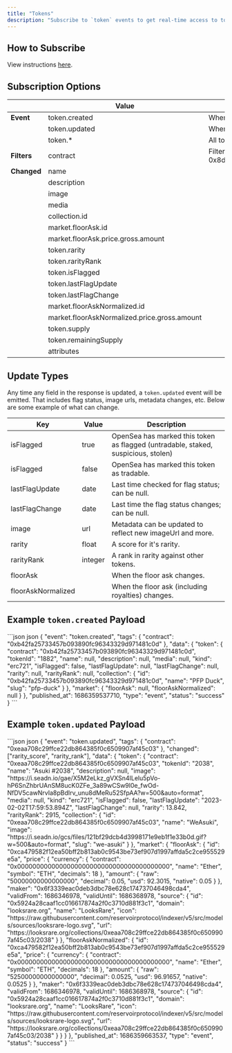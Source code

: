 ```yaml
---
title: "Tokens"
description: "Subscribe to `token` events to get real-time access to tokens (created/updated) or keep a copy of Reservoir's aggregated orderbook in sync."
---
```


## How to Subscribe

View instructions [here](/reference/websockets#interacting-with-the-websocket).

## Subscription Options

|             | Value                                        | Description                                                                       |
| ----------- | -------------------------------------------- | --------------------------------------------------------------------------------- |
| **Event**   | token.created                                | When a token is created (minted).                                                 |
|             | token.updated                                | When a token is updated                                                           |
|             | token.\*                                     | All token events (created and updated)                                            |
| **Filters** | contract                                     | Filter to one or more contracts (e.g. 0x8d04a8c79ceb0889bdd12acdf3fa9d207ed3ff63) |
| **Changed** | name                                         |                                                                                   |
|             | description                                  |                                                                                   |
|             | image                                        |                                                                                   |
|             | media                                        |                                                                                   |
|             | collection.id                                |                                                                                   |
|             | market.floorAsk.id                           |                                                                                   |
|             | market.floorAsk.price.gross.amount           |                                                                                   |
|             | token.rarity                                 |                                                                                   |
|             | token.rarityRank                             |                                                                                   |
|             | token.isFlagged                              |                                                                                   |
|             | token.lastFlagUpdate                         |                                                                                   |
|             | token.lastFlagChange                         |                                                                                   |
|             | market.floorAskNormalized.id                 |                                                                                   |
|             | market.floorAskNormalized.price.gross.amount |                                                                                   |
|             | token.supply                                 |                                                                                   |
|             | token.remainingSupply                        |                                                                                   |
|             | attributes                                   |                                                                                   |

## Update Types

Any time any field in the response is updated, a `token.updated` event will be emitted. That includes flag status, image urls, metadata changes, etc. Below are some example of what can change.

| Key                | Value   | Description                                                                       |
| ------------------ | ------- | --------------------------------------------------------------------------------- |
| isFlagged          | true    | OpenSea has marked this token as flagged (untradable, staked, suspicious, stolen) |
| isFlagged          | false   | OpenSea has marked this token as tradable.                                        |
| lastFlagUpdate     | date    | Last time checked for flag status; can be null.                                   |
| lastFlagChange     | date    | Last time the flag status changes; can be null.                                   |
| image              | url     | Metadata can be updated to reflect new imageUrl and more.                         |
| rarity             | float   | A score for it's rarity.                                                          |
| rarityRank         | integer | A rank in rarity against other tokens.                                            |
| floorAsk           |         | When the floor ask changes.                                                       |
| floorAskNormalized |         | When the floor ask (including royalties) changes.                                 |

## Example `token.created` Payload

<CodeGroup>
  ```json json
  {
  	"event": "token.created",
  	"tags": {
  		"contract": "0xb42fa25733457b093890fc96343329d971481c0d"
  	},
  	"data": {
  		"token": {
  			"contract": "0xb42fa25733457b093890fc96343329d971481c0d",
  			"tokenId": "1882",
  			"name": null,
  			"description": null,
  			"media": null,
  			"kind": "erc721",
  			"isFlagged": false,
  			"lastFlagUpdate": null,
  			"lastFlagChange": null,
  			"rarity": null,
  			"rarityRank": null,
  			"collection": {
  				"id": "0xb42fa25733457b093890fc96343329d971481c0d",
  				"name": "PFP Duck",
  				"slug": "pfp-duck"
  			}
  		},
  		"market": {
  			"floorAsk": null,
  			"floorAskNormalized": null
  		}
  	},
  	"published_at": 1686359537710,
  	"type": "event",
  	"status": "success"
  }
  ```
</CodeGroup>

## Example `token.updated` Payload

<CodeGroup>
  ```json json
  {
  	"event": "token.updated",
  	"tags": {
  		"contract": "0xeaa708c29ffce22db864385f0c6509907af45c03"
  	},
    "changed": ["rarity_score", "rarity_rank"],
  	"data": {
  		"token": {
  			"contract": "0xeaa708c29ffce22db864385f0c6509907af45c03",
  			"tokenId": "2038",
  			"name": "Asuki #2038",
  			"description": null,
  			"image": "https://i.seadn.io/gae/X5M2eLkz_gVXSn4ILelu5pVo-hP6SnZhbrUAnSM8ucK0ZFe_3a89wCSw9l0e_fwOd-NfDV5cawNrvIa8pBdIrv_unu8dMeRu52SfpAA?w=500&auto=format",
  			"media": null,
  			"kind": "erc721",
  			"isFlagged": false,
  			"lastFlagUpdate": "2023-02-02T17:59:53.894Z",
  			"lastFlagChange": null,
  			"rarity": 13.842,
  			"rarityRank": 2915,
  			"collection": {
  				"id": "0xeaa708c29ffce22db864385f0c6509907af45c03",
  				"name": "WeAsuki",
  				"image": "https://i.seadn.io/gcs/files/121bf29dcb4d3998171e9eb1f1e33b0d.gif?w=500&auto=format",
  				"slug": "we-asuki"
  			}
  		},
  		"market": {
  			"floorAsk": {
  				"id": "0xca479582f12ea50bff2b813ab0c9543be73ef907d1997affda5c2ce955529e5a",
  				"price": {
  					"currency": {
  						"contract": "0x0000000000000000000000000000000000000000",
  						"name": "Ether",
  						"symbol": "ETH",
  						"decimals": 18
  					},
  					"amount": {
  						"raw": "50000000000000000",
  						"decimal": 0.05,
  						"usd": 92.3015,
  						"native": 0.05
  					}
  				},
  				"maker": "0x6f3339eac0deb3dbc78e628c174737046498cda4",
  				"validFrom": 1686346978,
  				"validUntil": 1686368978,
  				"source": {
  					"id": "0x5924a28caaf1cc016617874a2f0c3710d881f3c1",
  					"domain": "looksrare.org",
  					"name": "LooksRare",
  					"icon": "https://raw.githubusercontent.com/reservoirprotocol/indexer/v5/src/models/sources/looksrare-logo.svg",
  					"url": "https://looksrare.org/collections/0xeaa708c29ffce22db864385f0c6509907af45c03/2038"
  				}
  			},
  			"floorAskNormalized": {
  				"id": "0xca479582f12ea50bff2b813ab0c9543be73ef907d1997affda5c2ce955529e5a",
  				"price": {
  					"currency": {
  						"contract": "0x0000000000000000000000000000000000000000",
  						"name": "Ether",
  						"symbol": "ETH",
  						"decimals": 18
  					},
  					"amount": {
  						"raw": "52500000000000000",
  						"decimal": 0.0525,
  						"usd": 96.91657,
  						"native": 0.0525
  					}
  				},
  				"maker": "0x6f3339eac0deb3dbc78e628c174737046498cda4",
  				"validFrom": 1686346978,
  				"validUntil": 1686368978,
  				"source": {
  					"id": "0x5924a28caaf1cc016617874a2f0c3710d881f3c1",
  					"domain": "looksrare.org",
  					"name": "LooksRare",
  					"icon": "https://raw.githubusercontent.com/reservoirprotocol/indexer/v5/src/models/sources/looksrare-logo.svg",
  					"url": "https://looksrare.org/collections/0xeaa708c29ffce22db864385f0c6509907af45c03/2038"
  				}
  			}
  		}
  	},
  	"published_at": 1686359663537,
  	"type": "event",
  	"status": "success"
  }
  ```
</CodeGroup>
